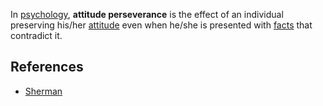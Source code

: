 In [[psychology]], '''attitude perseverance''' is the effect of an individual preserving his/her [[attitude]] even when he/she is presented with [[fact]]s that contradict it.

==References==
*[http://psp.sagepub.com/cgi/content/abstract/28/2/224 Sherman]
{{onesource}}
{{citecheck}}
{{Uncategorizedstub|date=August 2007}}

{{psychology-stub}}